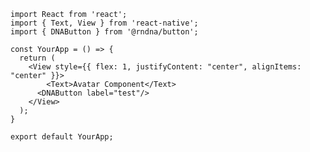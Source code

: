 
```SnackPlayer name=Avatar&description=This%20is%20a%20description&dependencies=@rndna/button&platform=web
import React from 'react';
import { Text, View } from 'react-native';
import { DNAButton } from '@rndna/button';

const YourApp = () => {
  return (
    <View style={{ flex: 1, justifyContent: "center", alignItems: "center" }}>
        <Text>Avatar Component</Text>
      <DNAButton label="test"/>
    </View>
  );
}

export default YourApp;
```
